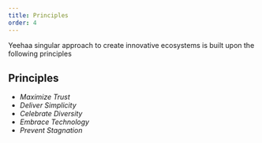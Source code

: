 ```yaml
---
title: Principles
order: 4
---
```


Yeehaa singular approach to create innovative ecosystems is built upon the following principles

## Principles

* *Maximize Trust*
* *Deliver Simplicity*
* *Celebrate Diversity*
* *Embrace Technology*
* *Prevent Stagnation*
